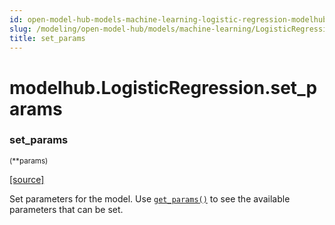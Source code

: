 ```yaml
---
id: open-model-hub-models-machine-learning-logistic-regression-modelhub-logistic-regression-set-params
slug: /modeling/open-model-hub/models/machine-learning/LogisticRegression/set_params/
title: set_params
---
```


# modelhub.LogisticRegression.set_params

<div className="method">

### <span className="name">set_params</span>

<small className="parameter-list">(<span className="parameter" id="**">\*\*params</span>)</small>


&#8203;<span className="view-source">[[source]](https://github.com/objectiv/objectiv-analytics/blob/mainon3.8/site-packages/modelhub/models/logistic_regression.py)</span>

<div className="content">

Set parameters for the model. Use [`get_params()`](/modeling/open-model-hub/models/machine-learning/LogisticRegression/modelhub.LogisticRegression.get_params.mdx) to see the available parameters that can be
set.


</div>


</div>
